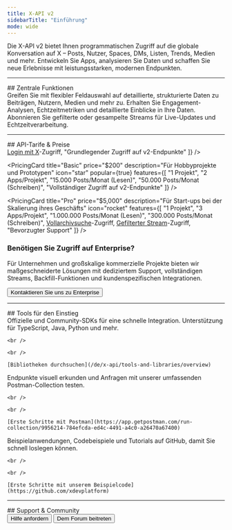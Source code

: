 ```yaml
---
title: X-API v2
sidebarTitle: "Einführung"
mode: wide
---
```



Die X-API v2 bietet Ihnen programmatischen Zugriff auf die globale Konversation auf X – Posts, Nutzer, Spaces, DMs, Listen, Trends, Medien und mehr. Entwickeln Sie Apps, analysieren Sie Daten und schaffen Sie neue Erlebnisse mit leistungsstarken, modernen Endpunkten.

---

<div id="key-features">
  ## Zentrale Funktionen
</div>

<CardGroup cols="3">
  <Card title="Umfassende Datenobjekte" icon="database" href="/de/x-api/fundamentals/data-dictionary">
    Greifen Sie mit flexibler Feldauswahl auf detaillierte, strukturierte Daten zu Beiträgen, Nutzern, Medien und mehr zu.
  </Card>

  <Card title="Erweiterte Metriken" icon="chart-pie" href="/de/x-api/fundamentals/metrics">
    Erhalten Sie Engagement-Analysen, Echtzeitmetriken und detaillierte Einblicke in Ihre Daten.
  </Card>

  <Card title="Echtzeit-Streams" icon="bolt" href="/de/x-api/posts/filtered-stream/introduction">
    Abonnieren Sie gefilterte oder gesampelte Streams für Live-Updates und Echtzeitverarbeitung.
  </Card>
</CardGroup>

---

<div id="api-tiers-pricing">
  ## API-Tarife & Preise
</div>

<div className="grid md:grid-cols-3 gap-8 my-8">
  <PricingCard
    title="Free"
    price="$0"
    description="Für Tests"
    icon="gift"
    features={[
    "1 Projekt",
    "1 App/Projekt",
    "100 Posts/Monat (Lesen)",
    "500 Posts/Monat (Schreiben)",
    <span><a href="/fundamentals/authentication/guides/log-in-with-x" className="underline">Login mit X</a>-Zugriff</span>,
    "Grundlegender Zugriff auf v2-Endpunkte"
  ]}
  />

  <PricingCard
    title="Basic"
    price="$200"
    description="Für Hobbyprojekte und Prototypen"
    icon="star"
    popular={true}
    features={[
    "1 Projekt",
    "2 Apps/Projekt",
    "15.000 Posts/Monat (Lesen)",
    "50.000 Posts/Monat (Schreiben)",
    "Vollständiger Zugriff auf v2-Endpunkte"
  ]}
  />

  <PricingCard
    title="Pro"
    price="$5,000"
    description="Für Start-ups bei der Skalierung ihres Geschäfts"
    icon="rocket"
    features={[
    "1 Projekt",
    "3 Apps/Projekt",
    "1.000.000 Posts/Monat (Lesen)",
    "300.000 Posts/Monat (Schreiben)",
    <span><a href="/x-api/posts/search/introduction#full-archive-search" className="underline">Vollarchivsuche</a>-Zugriff</span>,
    <span><a href="/x-api/posts/filtered-stream/introduction" className="underline">Gefilterter Stream</a>-Zugriff</span>,
    "Bevorzugter Support"
  ]}
  />
</div>

<div className="text-center mt-8 mb-6">
  <h3 className="text-lg font-semibold justify-center text-gray-900 dark:text-white mb-2">
    Benötigen Sie Zugriff auf Enterprise?
  </h3>

  <p className="text-gray-600 dark:text-gray-300 mb-4 max-w-2xl mx-auto">
    Für Unternehmen und großskalige kommerzielle Projekte bieten wir maßgeschneiderte Lösungen mit dediziertem Support,
    vollständigen Streams, Backfill-Funktionen und kundenspezifischen Integrationen.
  </p>

  <div className="flex justify-center">
    <Button href="/de/enterprise/forms/enterprise-api-interest">
      Kontaktieren Sie uns zu Enterprise
    </Button>
  </div>
</div>

---

<div id="get-started-tools">
  ## Tools für den Einstieg
</div>

<CardGroup cols="3">
  <Card title="Client Libraries" icon="screwdriver-wrench" href="/de/x-api/tools-and-libraries/overview">
    Offizielle und Community-SDKs für eine schnelle Integration. Unterstützung für TypeScript, Java, Python und mehr.

    <br />

    <br />

    [Bibliotheken durchsuchen](/de/x-api/tools-and-libraries/overview)
  </Card>

  <Card title="Postman Collection" icon="book" href="https://app.getpostman.com/run-collection/9956214-784efcda-ed4c-4491-a4c0-a26470a67400">
    Endpunkte visuell erkunden und Anfragen mit unserer umfassenden Postman-Collection testen.

    <br />

    <br />

    [Erste Schritte mit Postman](https://app.getpostman.com/run-collection/9956214-784efcda-ed4c-4491-a4c0-a26470a67400)
  </Card>

  <Card title="Sample Code" icon="code" href="https://github.com/xdevplatform">
    Beispielanwendungen, Codebeispiele und Tutorials auf GitHub, damit Sie schnell loslegen können.

    <br />

    <br />

    [Erste Schritte mit unserem Beispielcode](https://github.com/xdevplatform)
  </Card>
</CardGroup>

---

<div id="support-community">
  ## Support & Community
</div>

<div className="flex space-x-4">
  <Button href="https://developer.x.com/en/support/twitter-api.html">
    Hilfe anfordern
  </Button>

  <Button href="https://devcommunity.x.com/">
    Dem Forum beitreten
  </Button>
</div>